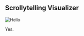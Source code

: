 
## Scrollytelling Visualizer

<Image
  src={visualizerImg}
  quality={100}
  sizes="(max-width: 767px) 100vw, 1200px"
  placeholder="blur"
  alt="Hello"
/>

Yes.
